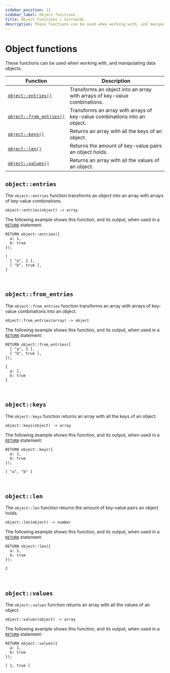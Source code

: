 ```yaml
---
sidebar_position: 11
sidebar_label: Object functions
title: Object functions | SurrealQL
description: These functions can be used when working with, and manipulating data objects.
---
```


# Object functions

These functions can be used when working with, and manipulating data objects.

<table>
  <thead>
    <tr>
      <th scope="col">Function</th>
      <th scope="col">Description</th>
    </tr>
  </thead>
  <tbody>
    <tr>
      <td scope="row" data-label="Function"><a href="#objectentries"><code>object::entries()</code></a></td>
      <td scope="row" data-label="Description">Transforms an object into an array with arrays of key-value combinations.</td>
    </tr>
    <tr>
      <td scope="row" data-label="Function"><a href="#objectfromentries"><code>object::from_entries()</code></a></td>
      <td scope="row" data-label="Description">Transforms an array with arrays of key-value combinations into an object.</td>
    </tr>
    <tr>
      <td scope="row" data-label="Function"><a href="#objectkeys"><code>object::keys()</code></a></td>
      <td scope="row" data-label="Description">Returns an array with all the keys of an object.</td>
    </tr>
    <tr>
      <td scope="row" data-label="Function"><a href="#objectlen"><code>object::len()</code></a></td>
      <td scope="row" data-label="Description">Returns the amount of key-value pairs an object holds.</td>
    </tr>
    <tr>
      <td scope="row" data-label="Function"><a href="#objectvalues"><code>object::values()</code></a></td>
      <td scope="row" data-label="Description">Returns an array with all the values of an object.</td>
    </tr>
  </tbody>
</table>

## `object::entries`

The `object::entries` function transforms an object into an array with arrays of key-value combinations.

```surql title="API DEFINITION"
object::entries(object) -> array
```
The following example shows this function, and its output, when used in a [`RETURN`](/docs/surrealdb/surrealql/statements/return) statement:

```surql
RETURN object::entries({ 
  a: 1, 
  b: true 
});

[
  [ "a", 1 ],
  [ "b", true ],
]
```

<br />

## `object::from_entries`

The `object::from_entries` function transforms an array with arrays of key-value combinations into an object.

```surql title="API DEFINITION"
object::from_entries(array) -> object
```
The following example shows this function, and its output, when used in a [`RETURN`](/docs/surrealdb/surrealql/statements/return) statement:

```surql
RETURN object::from_entries([
  [ "a", 1 ],
  [ "b", true ],
]);

{ 
  a: 1, 
  b: true 
}
```

<br />

## `object::keys`

The `object::keys` function returns an array with all the keys of an object.

```surql title="API DEFINITION"
object::keys(object) -> array
```
The following example shows this function, and its output, when used in a [`RETURN`](/docs/surrealdb/surrealql/statements/return) statement:

```surql
RETURN object::keys({ 
  a: 1, 
  b: true 
});

[ "a", "b" ]
```

<br />

## `object::len`

The `object::len` function returns the amount of key-value pairs an object holds.

```surql title="API DEFINITION"
object::len(object) -> number
```
The following example shows this function, and its output, when used in a [`RETURN`](/docs/surrealdb/surrealql/statements/return) statement:

```surql
RETURN object::len({ 
  a: 1, 
  b: true 
});

2
```

<br />

## `object::values`

The `object::values` function returns an array with all the values of an object.

```surql title="API DEFINITION"
object::values(object) -> array
```
The following example shows this function, and its output, when used in a [`RETURN`](/docs/surrealdb/surrealql/statements/return) statement:

```surql
RETURN object::values({ 
  a: 1, 
  b: true 
});

[ 1, true ]
```

<br /><br />